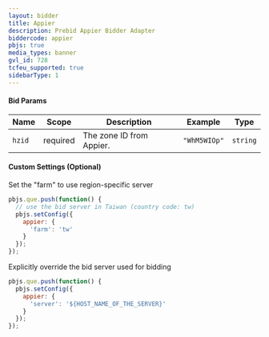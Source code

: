 ```yaml
---
layout: bidder
title: Appier
description: Prebid Appier Bidder Adapter
biddercode: appier
pbjs: true
media_types: banner
gvl_id: 728
tcfeu_supported: true
sidebarType: 1
---
```




#### Bid Params


| Name      | Scope    | Description               | Example    | Type     |
|-----------|----------|---------------------------|------------|----------|
| `hzid`    | required | The zone ID from Appier.  | `"WhM5WIOp"` | `string` |



#### Custom Settings (Optional)

Set the "farm" to use region-specific server

```javascript
pbjs.que.push(function() {
  // use the bid server in Taiwan (country code: tw)
  pbjs.setConfig({
    appier: {
      'farm': 'tw'
    }
  });
});
```

Explicitly override the bid server used for bidding

```javascript
pbjs.que.push(function() {
  pbjs.setConfig({
    appier: {
      'server': '${HOST_NAME_OF_THE_SERVER}'
    }
  });
});
```

